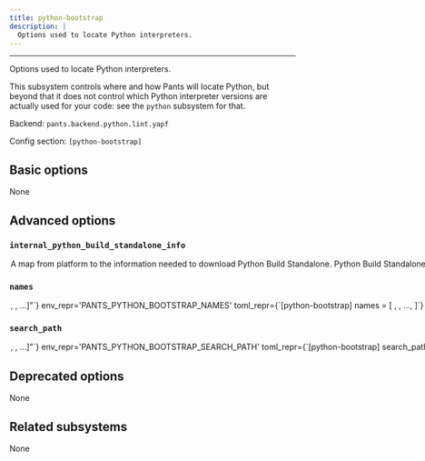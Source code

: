 ```yaml
---
title: python-bootstrap
description: |
  Options used to locate Python interpreters.
---
```



---

Options used to locate Python interpreters.

This subsystem controls where and how Pants will locate Python, but beyond that it does not control which Python interpreter versions are actually used for your code: see the `python` subsystem for that.

Backend: <span className="color--primary">`pants.backend.python.lint.yapf`</span>

Config section: <span className="color--primary">`[python-bootstrap]`</span>

<span className={styles.options}>

## Basic options

None

## Advanced options

### `internal_python_build_standalone_info`

<Option
  cli_repr={`--python-bootstrap-internal-python-build-standalone-info="{'key1': val1, 'key2': val2, ...}"`}
  env_repr='PANTS_PYTHON_BOOTSTRAP_INTERNAL_PYTHON_BUILD_STANDALONE_INFO'
  toml_repr={`[python-bootstrap.internal_python_build_standalone_info]
key1 = val1
key2 = val2
...`}
  default_repr={`{\n  "linux_arm64": [\n    "https://github.com/astral-sh/python-build-standalone/releases/download/20241008/cpython-3.11.10+20241008-aarch64-unknown-linux-gnu-install_only.tar.gz",\n    "320635e957e13d2e10d70a3031563d032fae9e40e60e5ec32bc353643fae1335",\n    25925875\n  ],\n  "linux_x86_64": [\n    "https://github.com/astral-sh/python-build-standalone/releases/download/20241008/cpython-3.11.10+20241008-x86_64-unknown-linux-gnu-install_only.tar.gz",\n    "ff121f14ed113c9da83a45f76c3cf41976fb4419fe406d5cc7066765761c6a4e",\n    29716764\n  ],\n  "macos_arm64": [\n    "https://github.com/astral-sh/python-build-standalone/releases/download/20241008/cpython-3.11.10+20241008-aarch64-apple-darwin-install_only.tar.gz",\n    "ecdc9c042b8f97bff211fcf9425bc51c96acd4037df1565964e89816f2c9564d",\n    17795541\n  ],\n  "macos_x86_64": [\n    "https://github.com/astral-sh/python-build-standalone/releases/download/20241008/cpython-3.11.10+20241008-x86_64-apple-darwin-install_only.tar.gz",\n    "a618c086e0514f681523947e2b66a4dc0c6560f91c36faa072fa6787455df9ea",\n    18165701\n  ]\n}`}
>

A map from platform to the information needed to download Python Build Standalone.

Python Build Standalone is used to run Python-implemented Pants tools/scripts in docker environments (so that Python doesn&#x27;t need to be installed).

The version of Python provided should match the default value&#x27;s version, which is the highest Python Major/Minor version compatible with the Pants package&#x27;s interpreter constraints. Additionally, the downloaded file should be extractable by `tar` using `-xvf` (most likely a `.tar.gz` file).

The schema is `<string platform key>: (<string url>, <string fingerprint>, <int bytelen>)` for each possible platform.

</Option>

### `names`

<Option
  cli_repr={`--python-bootstrap-names="[<python-binary-names>, <python-binary-names>, ...]"`}
  env_repr='PANTS_PYTHON_BOOTSTRAP_NAMES'
  toml_repr={`[python-bootstrap]
names = [
    <python-binary-names>,
    <python-binary-names>,
    ...,
]`}
  default_repr={`[\n  "python",\n  "python3"\n]`}
  target_field_name='python_bootstrap_names'
>

The names of Python binaries to search for. See the `--search-path` option to influence where interpreters are searched for.

This does not impact which Python interpreter is used to run your code, only what is used to run internal tools.

</Option>

### `search_path`

<Option
  cli_repr={`--python-bootstrap-search-path="[<binary-paths>, <binary-paths>, ...]"`}
  env_repr='PANTS_PYTHON_BOOTSTRAP_SEARCH_PATH'
  toml_repr={`[python-bootstrap]
search_path = [
    <binary-paths>,
    <binary-paths>,
    ...,
]`}
  default_repr={`[\n  "<PYENV>",\n  "<ASDF>",\n  "<PATH>"\n]`}
  target_field_name='python_bootstrap_search_path'
>

A list of paths to search for Python interpreters.

Which interpreters are actually used from these paths is context-specific: the Python backend selects interpreters using options on the `python` subsystem, in particular, the `[python].interpreter_constraints` option.

You can specify absolute paths to interpreter binaries and/or to directories containing interpreter binaries. The order of entries does not matter.

The following special strings are supported:

For all runtime environment types:

- `<PATH>`, the contents of the PATH env var

When the environment is a `local_environment` target:

- `AsdfPathString.STANDARD`, all Python versions currently configured by ASDF `(asdf shell, ${HOME}/.tool-versions)`, with a fallback to all installed versions
- `AsdfPathString.LOCAL`, the ASDF interpreter with the version in `BUILD_ROOT/.tool-versions`
- `<PYENV>`, all Python versions under `$(pyenv root)/versions`
- `<PYENV_LOCAL>`, the Pyenv interpreter with the version in `BUILD_ROOT/.python-version`
- `<PEXRC>`, paths in the `PEX_PYTHON_PATH` variable in `/etc/pexrc` or `~/.pexrc`

</Option>

## Deprecated options

None

## Related subsystems

None

</span>
